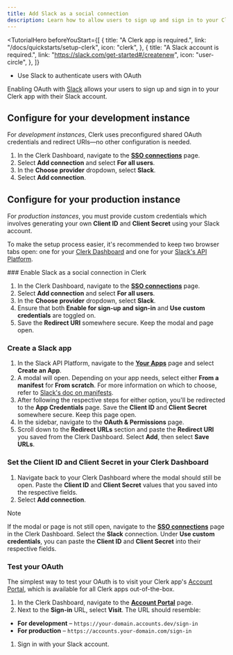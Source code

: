 ```yaml
---
title: Add Slack as a social connection
description: Learn how to allow users to sign up and sign in to your Clerk app with their Slack account using OAuth.
---
```


<TutorialHero
  beforeYouStart={[
    {
      title: "A Clerk app is required.",
      link: "/docs/quickstarts/setup-clerk",
      icon: "clerk",
    },
    {
      title: "A Slack account is required.",
      link: "https://slack.com/get-started#/createnew",
      icon: "user-circle",
    },
  ]}
>
  - Use Slack to authenticate users with OAuth
</TutorialHero>

Enabling OAuth with [Slack](https://api.slack.com/authentication) allows your users to sign up and sign in to your Clerk app with their Slack account.

## Configure for your development instance

For _development instances_, Clerk uses preconfigured shared OAuth credentials and redirect URIs—no other configuration is needed.

1. In the Clerk Dashboard, navigate to the [**SSO connections**](https://dashboard.clerk.com/last-active?path=user-authentication/sso-connections) page.
1. Select **Add connection** and select **For all users**.
1. In the **Choose provider** dropdown, select **Slack**.
1. Select **Add connection**.

## Configure for your production instance

For _production instances_, you must provide custom credentials which involves generating your own **Client ID** and **Client Secret** using your Slack account.

To make the setup process easier, it's recommended to keep two browser tabs open: one for your [Clerk Dashboard](https://dashboard.clerk.com/last-active?path=user-authentication/sso-connections) and one for your [Slack's API Platform](https://api.slack.com/).

<Steps>
  ### Enable Slack as a social connection in Clerk

  1. In the Clerk Dashboard, navigate to the [**SSO connections**](https://dashboard.clerk.com/last-active?path=user-authentication/sso-connections) page.
  1. Select **Add connection** and select **For all users**.
  1. In the **Choose provider** dropdown, select **Slack**.
  1. Ensure that both **Enable for sign-up and sign-in** and **Use custom credentials** are toggled on.
  1. Save the **Redirect URI** somewhere secure. Keep the modal and page open.

  ### Create a Slack app

  1. In the Slack API Platform, navigate to the [**Your Apps**](https://api.slack.com/apps) page and select **Create an App**.
  1. A modal will open. Depending on your app needs, select either **From a manifest** for **From scratch**. For more information on which to choose, refer to [Slack's doc on manifests](https://api.slack.com/reference/manifests).
  1. After following the respective steps for either option, you'll be redirected to the **App Credentials** page. Save the **Client ID** and **Client Secret** somewhere secure. Keep this page open.
  1. In the sidebar, navigate to the **OAuth & Permissions** page.
  1. Scroll down to the **Redirect URLs** section and paste the **Redirect URI** you saved from the Clerk Dashboard. Select **Add**, then select **Save URLs**.

  ### Set the Client ID and Client Secret in your Clerk Dashboard

  1. Navigate back to your Clerk Dashboard where the modal should still be open. Paste the **Client ID** and **Client Secret** values that you saved into the respective fields.
  1. Select **Add connection**.

  > [!NOTE]
  > If the modal or page is not still open, navigate to the [**SSO connections**](https://dashboard.clerk.com/last-active?path=user-authentication/sso-connections) page in the Clerk Dashboard. Select the **Slack** connection. Under **Use custom credentials**, you can paste the **Client ID** and **Client Secret** into their respective fields.

  ### Test your OAuth

  The simplest way to test your OAuth is to visit your Clerk app's [Account Portal](/docs/customization/account-portal/overview), which is available for all Clerk apps out-of-the-box.

  1. In the Clerk Dashboard, navigate to the [**Account Portal**](https://dashboard.clerk.com/last-active?path=account-portal) page.
  1. Next to the **Sign-in** URL, select **Visit**. The URL should resemble:

  - **For development** – `https://your-domain.accounts.dev/sign-in`
  - **For production** – `https://accounts.your-domain.com/sign-in`

  1. Sign in with your Slack account.
</Steps>
